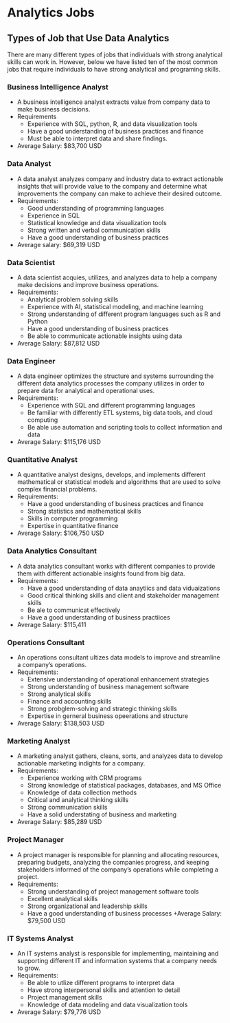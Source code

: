 # Analytics Jobs

## Types of Job that Use Data Analytics 

There are many different types of jobs that individuals with strong analytical skills can work in. However, below we have listed ten of the most common jobs that require individuals to have strong analytical and programing skills.  

### Business Intelligence Analyst 
  + A business intelligence analyst extracts value from company data to make business decisions. 
  + Requirements
      + Experience with SQL, python, R, and  data visualization tools
      + Have a good understanding of business practices and finance  
      + Must be able to interpret data and share findings. 
  + Average Salary: $83,700 USD 

### Data Analyst 
  + A data analyst analyzes company and industry data to extract actionable insights that will provide value to the company and determine what improvements the company can make to achieve their desired outcome. 
  + Requirements:
    + Good understanding of programming languages 
    + Experience in SQL
    + Statistical knowledge and data visualization tools  
    + Strong written and verbal communication skills
    + Have a good understanding of business practices
  + Average salary: $69,319 USD

### Data Scientist 
  + A data scientist acquies, utilizes, and analyzes data to help a company make decisions and improve business operations.
  + Requirements:
    + Analytical problem solving skills 
    + Experience with AI, statistical modeling,  and machine learning
    + Strong understanding of different program languages such as R and Python 
    + Have a good understanding of business practices
    + Be able to communicate actionable insights using data
  + Average Salary: $87,812 USD 

### Data Engineer 
  + A data engineer optimizes the structure and systems surrounding the different data analytics processes the company     utilizes in order to prepare data for analytical and operational uses.  
  + Requirements: 
    + Experience with SQL and different programming languages 
    + Be familiar with differently ETL systems, big data tools, and cloud computing 
    + Be able use automation and scripting tools to collect information and data  
  + Average Salary: $115,176 USD 

### Quantitative Analyst 
  + A quantitative analyst designs, develops, and implements different mathematical or statistical models and algorithms that are used to solve complex financial problems.  
  + Requirements:
    + Have a good understanding of business practices and finance 
    + Strong statistics and mathematical skills 
    + Skills in computer programming
    + Expertise in quantitative finance 
  + Average Salary: $106,750 USD 

### Data Analytics Consultant 
  + A data analytics consultant works with different companies to provide them with different actionable insights found from big data. 
  + Requirements: 
    + Have a good understanding of data anaytiics and data viduaizations 
    + Good critical thinking skills and client and stakeholder management skills  
    + Be ale to communicat effectively 
    + Have a good understanding of business practiices 
  + Average Salary: $115,411 

### Operations Consultant
  + An operations consultant ultizes data models to improve and streamline a company’s operations. 
  + Requirements: 
    + Extensive understanding of operational enhancement strategies 
    + Strong understanding of business management software 
    + Strong analytical skills 
    + Finance and accounting skills 
    + Strong probglem-solving and strategic thinking skills 
    + Expertise in gerneral business opeerations and structure 
  + Average Salary: $138,503 USD 

### Marketing Analyst 
  + A marketing analyst gathers, cleans, sorts, and analyzes data to develop actionable marketing indights for a company.  
  + Requirements: 
    + Experience working with CRM programs
    + Strong knowledge of statistical packages, databases, and MS Office 
    + Knowledge of data collection methods 
    + Critical and analytical thinking skills  
    + Strong communication skills 
    + Have a solid understating of business and marketing 
  + Average Salary: $85,289 USD 

### Project Manager
  + A project manager is responsible for planning and allocating resources, preparing budgets, analyzing the companies progress, and keeping stakeholders informed of the company’s operations while completing a project. 
  + Requirements: 
    + Strong understanding of project management software tools
    + Excellent analytical skills 
    + Strong organizational and leadership skills 
    + Have a good understanding of business processes 
  +Average Salary: $79,500 USD 

### IT Systems Analyst 
  + An IT systems analyst is responsible for implementing, maintaining and supporting different IT and information systems that a company needs to grow. 
  + Requirements: 
    + Be able to utlize different programs to interpret data 
    + Have strong interpersonal skills and attention to detail 
    + Project management skills 
    + Knowledge of data modeling and data visualization tools 
  + Average Salary: $79,776 USD 
